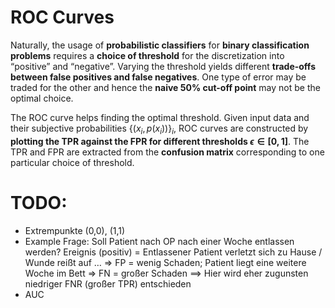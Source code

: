 # ROC Curves

Naturally, the usage of **probabilistic classifiers** for **binary classification problems** requires a **choice of threshold** for the discretization into "positive" and "negative". Varying the threshold yields different **trade-offs between false positives and false negatives**. One type of error may be traded for the other and hence the **naive 50% cut-off point** may not be the optimal choice.

The ROC curve helps finding the optimal threshold. Given input data and their subjective probabilities $\{\big(x_i, p(x_i)\big)\}_i$, ROC curves are constructed by **plotting the TPR against the FPR for different thresholds $\epsilon \in [0, 1]$**. The TPR and FPR are extracted from the **confusion matrix** corresponding to one particular choice of threshold.

# TODO:

- Extrempunkte (0,0), (1,1)
- Example
Frage: Soll Patient nach OP nach einer Woche entlassen werden?
Ereignis (positiv) = Entlassener Patient verletzt sich zu Hause / Wunde reißt auf ...
=> FP = wenig Schaden; Patient liegt eine weitere Woche im Bett
=> FN = großer Schaden
==> Hier wird eher zugunsten niedriger FNR (großer TPR) entschieden
- AUC

